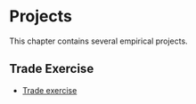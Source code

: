 # Projects

This chapter contains several empirical projects. 




## Trade Exercise

* [Trade exercise](images/trade.html)







